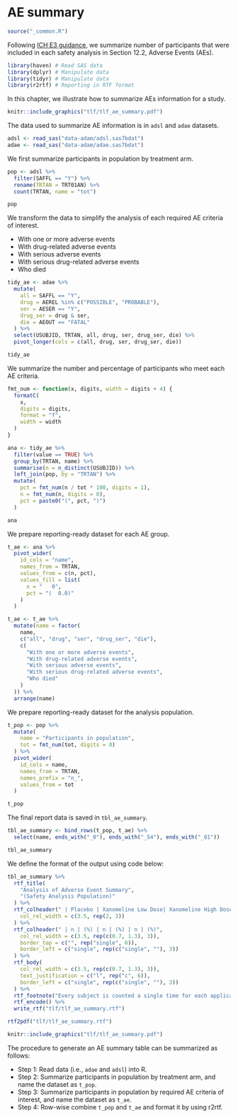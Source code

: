 # AE summary {#sec-aesummary}

```r
source("_common.R")
```

Following [ICH E3 guidance](https://database.ich.org/sites/default/files/E3_Guideline.pdf),
we summarize number of participants that were included in each safety analysis in Section 12.2, Adverse Events (AEs).

```r
library(haven) # Read SAS data
library(dplyr) # Manipulate data
library(tidyr) # Manipulate data
library(r2rtf) # Reporting in RTF format
```

In this chapter, we illustrate how to summarize AEs information for a study.

```r
knitr::include_graphics("tlf/tlf_ae_summary.pdf")
```

The data used to summarize AE information is in `adsl` and `adae` datasets.

```r
adsl <- read_sas("data-adam/adsl.sas7bdat")
adae <- read_sas("data-adam/adae.sas7bdat")
```

We first summarize participants in population by treatment arm.

```r
pop <- adsl %>%
  filter(SAFFL == "Y") %>%
  rename(TRTAN = TRT01AN) %>%
  count(TRTAN, name = "tot")

pop
```

We transform the data to simplify the analysis of each required AE criteria of interest.

- With one or more adverse events
- With drug-related adverse events
- With serious adverse events
- With serious drug-related adverse events
- Who died

```r
tidy_ae <- adae %>%
  mutate(
    all = SAFFL == "Y",
    drug = AEREL %in% c("POSSIBLE", "PROBABLE"),
    ser = AESER == "Y",
    drug_ser = drug & ser,
    die = AEOUT == "FATAL"
  ) %>%
  select(USUBJID, TRTAN, all, drug, ser, drug_ser, die) %>%
  pivot_longer(cols = c(all, drug, ser, drug_ser, die))

tidy_ae
```

We summarize the number and percentage of participants who meet each AE criteria.

```r
fmt_num <- function(x, digits, width = digits + 4) {
  formatC(
    x,
    digits = digits,
    format = "f",
    width = width
  )
}
```

```r
ana <- tidy_ae %>%
  filter(value == TRUE) %>%
  group_by(TRTAN, name) %>%
  summarise(n = n_distinct(USUBJID)) %>%
  left_join(pop, by = "TRTAN") %>%
  mutate(
    pct = fmt_num(n / tot * 100, digits = 1),
    n = fmt_num(n, digits = 0),
    pct = paste0("(", pct, ")")
  )

ana
```

We prepare reporting-ready dataset for each AE group.

```r
t_ae <- ana %>%
  pivot_wider(
    id_cols = "name",
    names_from = TRTAN,
    values_from = c(n, pct),
    values_fill = list(
      n = "   0",
      pct = "(  0.0)"
    )
  )

t_ae <- t_ae %>%
  mutate(name = factor(
    name,
    c("all", "drug", "ser", "drug_ser", "die"),
    c(
      "With one or more adverse events",
      "With drug-related adverse events",
      "With serious adverse events",
      "With serious drug-related adverse events",
      "Who died"
    )
  )) %>%
  arrange(name)
```

We prepare reporting-ready dataset for the analysis population.

```r
t_pop <- pop %>%
  mutate(
    name = "Participants in population",
    tot = fmt_num(tot, digits = 0)
  ) %>%
  pivot_wider(
    id_cols = name,
    names_from = TRTAN,
    names_prefix = "n_",
    values_from = tot
  )

t_pop
```

The final report data is saved in `tbl_ae_summary`.

```r
tbl_ae_summary <- bind_rows(t_pop, t_ae) %>%
  select(name, ends_with("_0"), ends_with("_54"), ends_with("_81"))

tbl_ae_summary
```

We define the format of the output using code below:

```r
tbl_ae_summary %>%
  rtf_title(
    "Analysis of Adverse Event Summary",
    "(Safety Analysis Population)"
  ) %>%
  rtf_colheader(" | Placebo | Xanomeline Low Dose| Xanomeline High Dose",
    col_rel_width = c(3.5, rep(2, 3))
  ) %>%
  rtf_colheader(" | n | (%) | n | (%) | n | (%)",
    col_rel_width = c(3.5, rep(c(0.7, 1.3), 3)),
    border_top = c("", rep("single", 6)),
    border_left = c("single", rep(c("single", ""), 3))
  ) %>%
  rtf_body(
    col_rel_width = c(3.5, rep(c(0.7, 1.3), 3)),
    text_justification = c("l", rep("c", 6)),
    border_left = c("single", rep(c("single", ""), 3))
  ) %>%
  rtf_footnote("Every subject is counted a single time for each applicable row and column.") %>%
  rtf_encode() %>%
  write_rtf("tlf/tlf_ae_summary.rtf")
```

```r
rtf2pdf("tlf/tlf_ae_summary.rtf")
```

```r
knitr::include_graphics("tlf/tlf_ae_summary.pdf")
```

The procedure to generate an AE summary table can be summarized as follows:

- Step 1: Read data (i.e., `adae` and `adsl`) into R.
- Step 2: Summarize participants in population by treatment arm, and name the dataset as `t_pop`.
- Step 3: Summarize participants in population by required AE criteria of interest,
  and name the dataset as `t_ae`.
- Step 4: Row-wise combine `t_pop` and `t_ae` and format it by using r2rtf.
